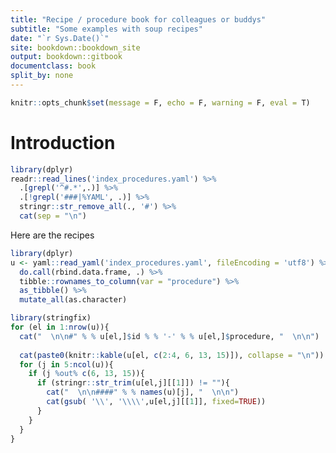 ```yaml
---
title: "Recipe / procedure book for colleagues or buddys"
subtitle: "Some examples with soup recipes"
date: "`r Sys.Date()`"
site: bookdown::bookdown_site
output: bookdown::gitbook
documentclass: book
split_by: none
---
```


```r
knitr::opts_chunk$set(message = F, echo = F, warning = F, eval = T)
```

# Introduction {-}

```r
library(dplyr)
readr::read_lines('index_procedures.yaml') %>% 
  .[grepl('^#.*',.)] %>% 
  .[!grepl('###|%YAML', .)] %>% 
  stringr::str_remove_all(., '#') %>% 
  cat(sep = "\n")
```

Here are the recipes

```r
library(dplyr)
u <- yaml::read_yaml('index_procedures.yaml', fileEncoding = 'utf8') %>% 
  do.call(rbind.data.frame, .) %>% 
  tibble::rownames_to_column(var = "procedure") %>% 
  as_tibble() %>% 
  mutate_all(as.character)

```



```r

library(stringfix)
for (el in 1:nrow(u)){
  cat("  \n\n#" % % u[el,]$id % % '-' % % u[el,]$procedure, "  \n\n")
  
  cat(paste0(knitr::kable(u[el, c(2:4, 6, 13, 15)]), collapse = "\n")) #, type="markdown"
  for (j in 5:ncol(u)){
    if (j %out% c(6, 13, 15)){
      if (stringr::str_trim(u[el,j][[1]]) != ""){
        cat("  \n\n####" % % names(u)[j], "  \n\n")
        cat(gsub( '\\', '\\\\',u[el,j][[1]], fixed=TRUE))
      }
    }
  }
}

```

